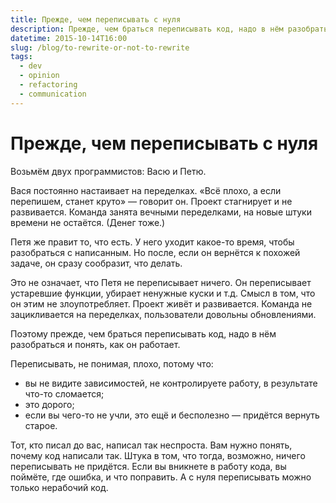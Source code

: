 ```yaml
---
title: Прежде, чем переписывать с нуля
description: Прежде, чем браться переписывать код, надо в нём разобраться и понять, как он работает.
datetime: 2015-10-14T16:00
slug: /blog/to-rewrite-or-not-to-rewrite
tags:
  - dev
  - opinion
  - refactoring
  - communication
---
```


# Прежде, чем переписывать с нуля

Возьмём двух программистов: Васю и Петю.

Вася постоянно настаивает на переделках. «Всё плохо, а если перепишем, станет круто» — говорит он. Проект стагнирует и не развивается. Команда занята вечными переделками, на новые штуки времени не остаётся. (Денег тоже.)

Петя же правит то, что есть. У него уходит какое-то время, чтобы разобраться с написанным. Но после, если он вернётся к похожей задаче, он сразу сообразит, что делать.

Это не означает, что Петя не переписывает ничего. Он переписывает устаревшие функции, убирает ненужные куски и т.д. Смысл в том, что он этим не злоупотребляет. Проект живёт и развивается. Команда не зацикливается на переделках, пользователи довольны обновлениями.

Поэтому прежде, чем браться переписывать код, надо в нём разобраться и понять, как он работает.

Переписывать, не понимая, плохо, потому что:

- вы не видите зависимостей, не контролируете работу, в результате что-то сломается;
- это дорого;
- если вы чего-то не учли, это ещё и бесполезно — придётся вернуть старое.

Тот, кто писал до вас, написал так неспроста. Вам нужно понять, почему код написали так. Штука в том, что тогда, возможно, ничего переписывать не придётся. Если вы вникнете в работу кода, вы поймёте, где ошибка, и что поправить. А с нуля переписывать можно только нерабочий код.
